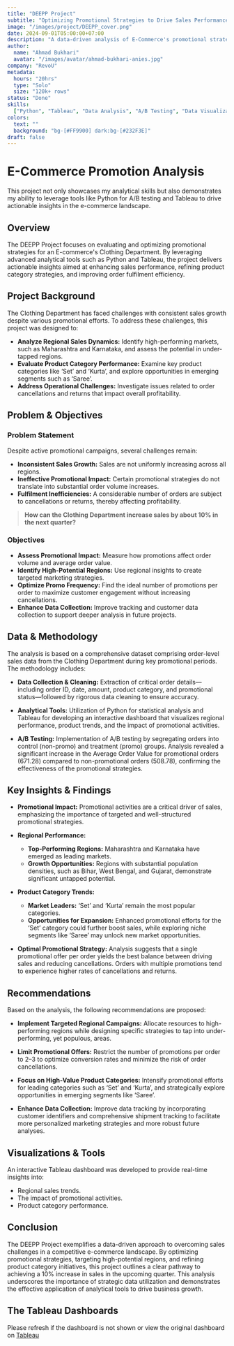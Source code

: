 ```yaml
---
title: "DEEPP Project"
subtitle: "Optimizing Promotional Strategies to Drive Sales Performance"
image: "/images/project/DEEPP_cover.png"
date: 2024-09-01T05:00:00+07:00
description: "A data-driven analysis of E-Commerce's promotional strategies, executed as part of the DEEPP (Data End-to-End Portfolio Project) from RevoU. The project leverages Python and Tableau to identify actionable insights for boosting sales performance."
author:
  name: "Ahmad Bukhari"
  avatar: "/images/avatar/ahmad-bukhari-anies.jpg"
company: "RevoU"
metadata:
  hours: "20hrs"
  type: "Solo"
  size: "120k+ rows"
status: "Done"
skills:
  ["Python", "Tableau", "Data Analysis", "A/B Testing", "Data Visualization"]
colors:
  text: ""
  background: "bg-[#FF9900] dark:bg-[#232F3E]"
draft: false
---
```


# E-Commerce Promotion Analysis

This project not only showcases my analytical skills but also demonstrates my ability to leverage tools like Python for A/B testing and Tableau to drive actionable insights in the e-commerce landscape.

## Overview

The DEEPP Project focuses on evaluating and optimizing promotional strategies for an E-commerce's Clothing Department. By leveraging advanced analytical tools such as Python and Tableau, the project delivers actionable insights aimed at enhancing sales performance, refining product category strategies, and improving order fulfilment efficiency.

## Project Background

The Clothing Department has faced challenges with consistent sales growth despite various promotional efforts. To address these challenges, this project was designed to:

- **Analyze Regional Sales Dynamics:** Identify high-performing markets, such as Maharashtra and Karnataka, and assess the potential in under-tapped regions.
- **Evaluate Product Category Performance:** Examine key product categories like ‘Set’ and ‘Kurta’, and explore opportunities in emerging segments such as ‘Saree’.
- **Address Operational Challenges:** Investigate issues related to order cancellations and returns that impact overall profitability.

## Problem & Objectives

### Problem Statement

Despite active promotional campaigns, several challenges remain:

- **Inconsistent Sales Growth:** Sales are not uniformly increasing across all regions.
- **Ineffective Promotional Impact:** Certain promotional strategies do not translate into substantial order volume increases.
- **Fulfilment Inefficiencies:** A considerable number of orders are subject to cancellations or returns, thereby affecting profitability.

> **How can the Clothing Department increase sales by about 10% in the next quarter?**

### Objectives

- **Assess Promotional Impact:** Measure how promotions affect order volume and average order value.
- **Identify High-Potential Regions:** Use regional insights to create targeted marketing strategies.
- **Optimize Promo Frequency:** Find the ideal number of promotions per order to maximize customer engagement without increasing cancellations.
- **Enhance Data Collection:** Improve tracking and customer data collection to support deeper analysis in future projects.

## Data & Methodology

The analysis is based on a comprehensive dataset comprising order-level sales data from the Clothing Department during key promotional periods. The methodology includes:

- **Data Collection & Cleaning:**
  Extraction of critical order details—including order ID, date, amount, product category, and promotional status—followed by rigorous data cleaning to ensure accuracy.

- **Analytical Tools:**
  Utilization of Python for statistical analysis and Tableau for developing an interactive dashboard that visualizes regional performance, product trends, and the impact of promotional activities.

- **A/B Testing:**
  Implementation of A/B testing by segregating orders into control (non-promo) and treatment (promo) groups. Analysis revealed a significant increase in the Average Order Value for promotional orders (671.28) compared to non-promotional orders (508.78), confirming the effectiveness of the promotional strategies.

## Key Insights & Findings

- **Promotional Impact:**
  Promotional activities are a critical driver of sales, emphasizing the importance of targeted and well-structured promotional strategies.

- **Regional Performance:**

  - **Top-Performing Regions:** Maharashtra and Karnataka have emerged as leading markets.
  - **Growth Opportunities:** Regions with substantial population densities, such as Bihar, West Bengal, and Gujarat, demonstrate significant untapped potential.

- **Product Category Trends:**

  - **Market Leaders:** ‘Set’ and ‘Kurta’ remain the most popular categories.
  - **Opportunities for Expansion:** Enhanced promotional efforts for the ‘Set’ category could further boost sales, while exploring niche segments like ‘Saree’ may unlock new market opportunities.

- **Optimal Promotional Strategy:**
  Analysis suggests that a single promotional offer per order yields the best balance between driving sales and reducing cancellations. Orders with multiple promotions tend to experience higher rates of cancellations and returns.

## Recommendations

Based on the analysis, the following recommendations are proposed:

- **Implement Targeted Regional Campaigns:**
  Allocate resources to high-performing regions while designing specific strategies to tap into under-performing, yet populous, areas.

- **Limit Promotional Offers:**
  Restrict the number of promotions per order to 2–3 to optimize conversion rates and minimize the risk of order cancellations.

- **Focus on High-Value Product Categories:**
  Intensify promotional efforts for leading categories such as ‘Set’ and ‘Kurta’, and strategically explore opportunities in emerging segments like ‘Saree’.

- **Enhance Data Collection:**
  Improve data tracking by incorporating customer identifiers and comprehensive shipment tracking to facilitate more personalized marketing strategies and more robust future analyses.

## Visualizations & Tools

An interactive Tableau dashboard was developed to provide real-time insights into:

- Regional sales trends.
- The impact of promotional activities.
- Product category performance.

## Conclusion

The DEEPP Project exemplifies a data-driven approach to overcoming sales challenges in a competitive e-commerce landscape. By optimizing promotional strategies, targeting high-potential regions, and refining product category initiatives, this project outlines a clear pathway to achieving a 10% increase in sales in the upcoming quarter. This analysis underscores the importance of strategic data utilization and demonstrates the effective application of analytical tools to drive business growth.


## The Tableau Dashboards

<TableauEmbed />
Please refresh if the dashboard is not shown or view the original dashboard on <a
  href="https://public.tableau.com/views/DEEPP_17251231861900/MainDash?:language=en-US&:sid=&:redirect=auth&:display_count=n&:origin=viz_share_link"
  target="_blank"
  rel="noopener noreferrer"
>
  Tableau
</a>
